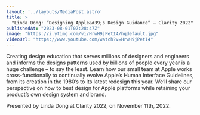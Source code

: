 ```yaml
---
layout: '../layouts/MediaPost.astro'
title: >
  "Linda Dong: “Designing Apple&#39;s Design Guidance” — Clarity 2022"
publishedAt: "2023-08-01T07:28:47Z"
image: "https://i.ytimg.com/vi/HrwH9jPetI4/hqdefault.jpg"
videoUrl: "https://www.youtube.com/watch?v=HrwH9jPetI4"
---
```

Creating design education that serves millions of designers and engineers and informs the designs patterns used by billions of people every year is a huge challenge – to say the least. Learn how our small team at Apple works cross-functionally to continually evolve Apple’s Human Interface Guidelines, from its creation in the 1980’s to its latest redesign this year. We’ll share our perspective on how to best design for Apple platforms while retaining your product’s own design system and brand.

Presented by Linda Dong at Clarity 2022, on November 11th, 2022.
